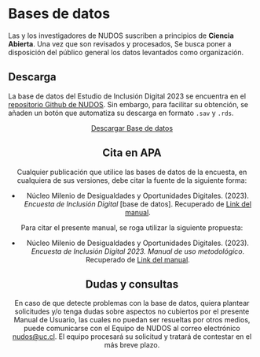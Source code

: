 # Bases de datos

Las y los investigadores de NUDOS suscriben a principios de **Ciencia Abierta**. Una vez que son revisados y procesados, Se busca poner a disposición del público general los datos levantados como organización.

## Descarga

La base de datos del Estudio de Inclusión Digital 2023 se encuentra en el [repositorio Github de NUDOS](https://github.com/milenio-nudos/2023_digital_inclusion). Sin embargo, para facilitar su obtención, se añaden un botón que automatiza su descarga en formato `.sav` y `.rds`.

```{=html}
<script async defer src="https://buttons.github.io/buttons.js"></script>
```
```{=html}
<style>
  .center-button {
    text-align: center;
  }
</style>
```
<div class="center-button">

<a class="github-button" href="https://github.com/milenio-nudos/2023_digital_inclusion/tree/main/01_input/02_proc_data/archive/HEAD.zip" data-icon="octicon-download" data-size="large" aria-label="Download oles-cl/olas on GitHub" target="_blank">Descargar Base de datos</a>

## Cita en APA

Cualquier publicación que utilice las bases de datos de la encuesta, en cualquiera de sus versiones, debe citar la fuente de la siguiente forma:

-   Núcleo Milenio de Desigualdades y Oportunidades Digitales. (2023). *Encuesta de Inclusión Digital* \[base de datos\]. Recuperado de [Link del manual](https://nudos.cl){target="_blank"}.

Para citar el presente manual, se roga utilizar la siguiente propuesta:

-   Núcleo Milenio de Desigualdades y Oportunidades Digitales. (2023). *Encuesta de Inclusión Digital 2023. Manual de uso metodológico*. Recuperado de [Link del manual](https://nudos.cl){target="_blank"}.

## Dudas y consultas

En caso de que detecte problemas con la base de datos, quiera plantear solicitudes y/o tenga dudas sobre aspectos no cubiertos por el presente Manual de Usuario, las cuales no puedan ser resueltas por otros medios, puede comunicarse con el Equipo de NUDOS al correo electrónico [nudos\@uc.cl](mailto:nudos@uc.cl). El equipo procesará su solicitud y tratará de contestar en el más breve plazo.
